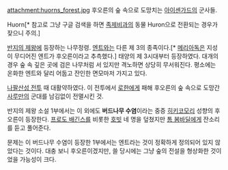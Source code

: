 attachment:huorns_forest.jpg
후오른의 숲 속으로 도망치는 [[아이센가드]]의 군사들.

Huorn[* 참고로 그냥 구글 검색을 하면 [[족제비]]과의 동물 Huron으로 전환되는 경우가 잦으니 주의.]

[[반지의 제왕]]에 등장하는 나무정령. [[엔트]]와는 다른 제 3의 종족이다.[* [[메리아독]]은 지성이 무디어진 엔트가 후오른이라고 추측했다.] 태양의 제 3시대부터 등장하였다. 대개의 경우 숲 속 깊은 곳에 검은 나무처럼 서 있지만 격노하면 상당히 무서워진다. 평소에는 온화한 엔트와 달리 어둡고 잔인한 면모마저 가지고 있다.

[[나팔산성 전투]] 때 대활약하였다. 이 전투에서 [[로한]]에게 패해 후오른의 숲 속으로 도망간 [[사루만]]의 군대를 남김없이 전멸시킨 것.

반지의 제왕 소설 1부에서는 이 외에도 '''버드나무 수염'''이라는 중증 [[히키코모리]] 성향의 후오른이 등장한다. [[프로도 배긴스]]를 비롯한 [[호빗]] 네 명을 덮쳤지만 [[톰 봄바딜]]에게 잔소리를 듣고 풀어준다.

문제는 이 버드나무 수염이 등장한 1부에서는 엔트라는 것이 정확하게 정의되어 있지 않았다는 것이다. 대충 보니 후오른이겠지만, 쓸 당시에는 그냥 숲의 전설을 형상화한 것이었을 가능성이 크다.
